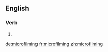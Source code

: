 ==English==

===Verb===
{{head|en|present participle}}

# {{present participle of|microfilm|lang=en|nocat=1}}

[[de:microfilming]]
[[fr:microfilming]]
[[zh:microfilming]]